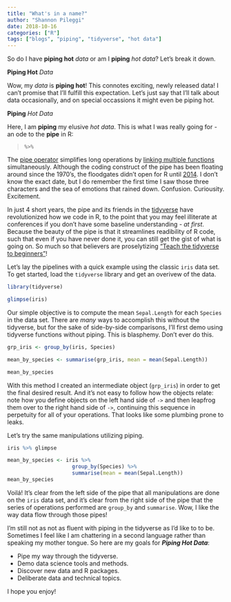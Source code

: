 ```yaml
---
title: "What's in a name?"
author: "Shannon Pileggi"
date: 2018-10-16
categories: ["R"]
tags: ["blogs", "piping", "tidyverse", "hot data"]
---
```


So do I have **piping hot** _data_ or am I **piping** _hot data_?  Let's break it down.

**Piping Hot** _Data_

Wow, my _data_ is **piping hot**!  This connotes exciting, newly released data!  I can't promise that I'll fulfill this expectation.  Let's just say that I'll talk about data occasionally, and on special occassions it might even be piping hot.

**Piping** _Hot Data_

Here, I am **piping** my elusive _hot data_. This is what I was really going for - an ode to the **pipe** in R:  

> `%>%`

The [pipe operator](http://r4ds.had.co.nz/pipes.html) simplifies long operations by [linking multiple functions]((https://www.datacamp.com/community/tutorials/pipe-r-tutorial)) simultaneously.  Although the coding construct of the pipe has been floating around since the 1970's, the floodgates didn't open for R until [2014](http://adolfoalvarez.cl/plumbers-chains-and-famous-painters-the-history-of-the-pipe-operator-in-r/).  I don't know the exact date, but I do remember the first time I saw those three characters and the sea of emotions that rained down.  Confusion. Curiousity. Excitement. 

In just 4 short years, the pipe and its friends in the [tidyverse](https://www.tidyverse.org/) have revolutionized how we code in R, to the point that you may feel illiterate at conferences if you don't have some baseline understanding - _at first_.  Because the beauty of the pipe is that it streamlines readibility of R code, such that even if you have never done it, you can still get the gist of what is going on.  So much so that believers are proselytizing ["Teach the tidyverse to beginners"](http://varianceexplained.org/r/teach-tidyverse/)!

Let's lay the pipelines with a quick example using the classic `iris` data set.  To get started, load the `tidyverse` library and get an overivew of the data.

```r
library(tidyverse)

glimpse(iris)
```

Our simple objective is to compute the mean `Sepal.Length` for each `Species` in the data set.  There are *many* ways to accomplish this without the tidyverse, but for the sake of side-by-side comparisons, I'll first demo using tidyverse functions without piping.  This is blasphemy. Don't ever do this.

```r
grp_iris <- group_by(iris, Species)

mean_by_species <- summarise(grp_iris, mean = mean(Sepal.Length))

mean_by_species
```

With this method I created an intermediate object (`grp_iris`) in order to get the final desired result.  And it's not easy to follow how the objects relate: note how you define objects on the left hand side of `->` and then leapfrog them over to the right hand side of `->`, continuing this sequence in perpetuity for all of your operations.  That looks like some plumbing prone to leaks.

Let's try the same manipulations utilizing piping.

```r
iris %>% glimpse

mean_by_species <- iris %>% 
                     group_by(Species) %>% 
                     summarise(mean = mean(Sepal.Length))
mean_by_species
```

Voilá!  It's clear from the left side of the pipe that all manipulations are done on the `iris` data set, and it's clear from the right side of the pipe that the series of operations performed are `group_by` and `summarise`.  Wow, I like the way data flow through those pipes!    

I'm still not as not as fluent with piping in the tidyverse as I'd like to to be. Sometimes I feel like I am chattering in a second language rather than speaking my mother tongue.  So here are my goals for **_Piping Hot Data_**:

* Pipe my way through the tidyverse.
* Demo data science tools and methods. 
* Discover new data and R packages.
* Deliberate data and technical topics.


I hope you enjoy!

